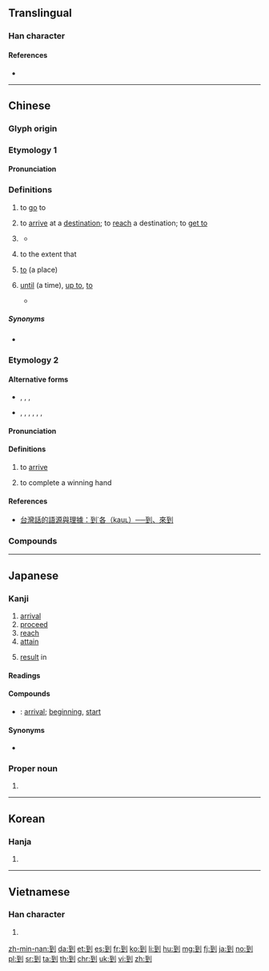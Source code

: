 ==Translingual==
{{stroke order|strokes=8}}
{{stroke order|type=animate}}
{{Han etyl}}

===Han character===
{{Han char|rn=18|rad=刀|as=06|sn=8|four=12100|canj=MGLN|ids=⿰至刂}}

====References====
* {{Han ref|kx=0138.360|dkj=01950|dj=0314.130|hdz=10334.030|uh=5230|ud=21040|bh=A8EC|bd=43244}}

----

==Chinese==
{{zh-forms}}

===Glyph origin===
{{Han compound|至|刀|ls=psc|c1=s|c2=p|t1=to arrive}}

===Etymology 1===

====Pronunciation====
{{zh-pron
|m=dào
|ma=y
|c=dou3,dou3-2
|c_note=dou<sup>3-2</sup> - "''verbal suffix including action completion''"
|h=pfs=to
|mn=tàu/tò
|mn_note=tàu - vernacular; tò - literary
|w=2tau
|mc=y
|oc=y
|cat=v,part,prep,adj
}}

===Definitions===
{{zh-hanzi}}

# to [[go]] to
#: {{zh-x|我 到 機場 接 你。|I'll '''go to''' the airport to pick you up.}}
# to [[arrive]] at a [[destination]]; to [[reach]] a destination; to [[get to]]
#: {{zh-x|火車 到 了|The train has '''arrived'''.}}
# {{n-g|a verbal suffix that indicates the (successful) completion of an action|link=y}}
#: {{zh-x|找到|to find (to search + completion)}}
#: {{zh-x|做到|to achieve, to accomplish (to do + completion)}}
#: {{zh-x|聽到|to hear (to listen + completion)}}
#* {{zh-x|你 怎麼 沒有 聽 到 我 的 敲門 聲？|How did you not hear my knocking on the door?}}
# {{lb|zh|Mandarin|Cantonese|Hakka}} to the extent that
#: {{zh-x|佢 嘈 到 我 瞓 唔 著[着]{zoek6}。|He is '''so''' noisy '''that''' I couldn't go to sleep.|C}}
# [[to]] (a place)
#: {{zh-x|他 到 中國 去 了。|He has gone '''to''' China.}}
#: {{zh-x|我 最近 搬 到 這 個 地區。|I recently moved '''to''' this area.}}
# [[until]] (a time), [[up to]], [[to]]
#: {{zh-x|這 家 店 從 9 點 開 到 18 點。|This shop is open from 9 '''to''' 6 o'clock.}}
#* {{zh-x|我們 要 把 假{jià}期 推遲 到 天氣 好些 的 時候。|We shall delay our holiday '''until''' the weather is better.}}

=====Synonyms=====
* {{sense|verbal suffix indicating completion}} {{q|Min Nan}} {{zh-l|著|tio̍h}}

===Etymology 2===

====Alternative forms====
* {{zh-l|遘|tr=-}}, {{zh-l|告|tr=-}}, {{zh-l|至|tr=-}}, {{zh-l|甲|tr=-}}
* {{qualifier|rare}} {{zh-l|各|tr=-}}, {{zh-l|格|tr=-}}, {{zh-l|𢓜|tr=-}}, {{zh-l|佫|tr=-}}, {{zh-l|徦|tr=-}}, {{zh-l|假|tr=-}}, {{zh-l|臵|tr=-}}

====Pronunciation====
{{zh-pron
|mn=kàu
|mn-t=gau3
|md=gáu
|cat=v
}}

====Definitions====
{{zh-hanzi}} {{tcx|Min|lang=zh}}

# to [[arrive]]
#: {{zh-x|伊 到 厝 矣。|He has [[arrived]] home.|MN|tr=I '''kàu''' chhù--ah.}}
# {{lb|zh|mahjong|playing cards}} to complete a winning hand

====References====
* [https://taiwanlanguage.wordpress.com/2011/10/08/%E5%88%B0%CB%99%E5%90%84%EF%BC%88kau%CA%9F%EF%BC%89%E2%94%80%E2%94%80%E5%88%B0%E3%80%81%E4%BE%86%E5%88%B0/ 台灣話的語源與理據：到˙各（kauʟ）──到、來到]

===Compounds===
{{zh-der|一到處|一天到晚|一年到頭|三到|不到|不到家|不到得|不到的|不到頭|不周到|乍到|事到如今|事到臨頭|便做到|做到|先來後到|到不的|到任|到場|到大來|到家|到岸價格|到差|到底|到得|到手|到敢|到時|到期|到案|到此一遊|到省|到眼|到職|到臨|到處|到處奔走|到處為家|到達|到達簽證|到頭|到頭來|到齊|吃到飽|周到|周旋到底|堅持到底|報到|巴到|待到|得到|從頭到尾|從頭到腳|心到神知|恰到好處|想不到|意到筆隨|意想不到|慎到|懇到|手到回春|手到拿來|手到擒來|手到病除|打到|找到|把不到|投到|抬到天上|掄不到|損到家|搔到癢處|料不到|料到|新來乍到|旗開馬到|更做到|木雞養到|水到渠成|沒想到|獨到|獨到之處|獨到之見|白頭到老|百年到老|直到|碰到|禍到臨頭|禮數周到|窮到骨|等到|簽到|精到|老到|老成見到|臨到|藥到回春|藥到病除|見到|說到做到|讀書三到|走馬到任|趕到|踢到鐵板|辦不到|辦到|逕到|遇到|過到|達到|遲到|門到戶說|面面俱到|頭到|馬到成功|點到為止}}

{{zh-cat|Beginning}}

----

==Japanese==

===Kanji===
{{ja-kanji|grade=c|rs=刀06}}

# [[arrival]]
# [[proceed]]
# [[reach]]
# [[attain]]
# {{label|ja|archaic|sort=いたる}} [[result]] in

====Readings====
{{ja-readings|goon=[[とう]] (tō)|kanon=[[とう]] (tō)|kun=[[いたる]] (itaru) {{label|ja|colloquial|sort=いたる}}}}

====Compounds====
{{der-top|Compounds}}
* {{ja-r|到来|とうらい}}: [[arrival]]; [[beginning]], [[start]]
{{der-bottom}}

====Synonyms====
* {{l|ja|至}}

{{ja-kref
|jis=457E
|ku=3794
|shift=939e
|euc=C5FE
|freq=1032
|nelson=3846
|newnelson=477
|halpern=1264
|kld=848
|heisig=755
|tuttle=2f6.4
}}

===Proper noun===
{{ja-pos|いたる|proper}}

# {{given name|male|lang=ja|sort=いたる}}

----

==Korean==

===Hanja===
{{ko-hanja|hangeul=도|mr=to}}

# {{defn|lang=ko|sort=刀06}}

----

==Vietnamese==

===Han character===
{{vi-hantu|[[đáo]], [[đáu]], [[tráo]]|rs=刀06}}

# {{defn|lang=vi|sort=刀06}}

[[zh-min-nan:到]]
[[da:到]]
[[et:到]]
[[es:到]]
[[fr:到]]
[[ko:到]]
[[li:到]]
[[hu:到]]
[[mg:到]]
[[fj:到]]
[[ja:到]]
[[no:到]]
[[pl:到]]
[[sr:到]]
[[ta:到]]
[[th:到]]
[[chr:到]]
[[uk:到]]
[[vi:到]]
[[zh:到]]